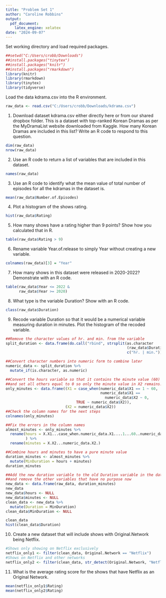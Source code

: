 ---
title: "Problem Set 1"
author: "Caroline Robbins"
output:
  pdf_document:
    latex_engine: xelatex
date: "2024-09-07"
---

Set working directory and load required packages.
```{r}
##setwd("C:/Users/crobb/Downloads")
##install.packages("tinytex")
##install.packages("knitr")
##install.packages("rmarkdown")
library(knitr)
library(rmarkdown)
library(tinytex)
library(tidyverse)
```

Load the data kdrama.csv into the R environment.
```{r}
raw_data <- read.csv("C:/Users/crobb/Downloads/kdrama.csv")
```

1. Download dataset kdrama.csv either directly here or from our shared dropbox 
folder. This is a dataset with top-ranked Korean Dramas as per the MyDramaList 
website downloaded from Kaggle. How many Korean Dramas are included in this 
list? Write an R code to respond to this question.
```{r}
dim(raw_data)
nrow(raw_data)
```

2. Use an R code to return a list of variables that are included in this 
dataset.
```{r}
names(raw_data)
```

3. Use an R code to identify what the mean value of total number of episodes 
for all the kdramas in the dataset is.
```{r}
mean(raw_data$Number.of.Episodes)
```

4. Plot a histogram of the shows rating.
```{r}
hist(raw_data$Rating)
```

5. How many shows have a rating higher than 9 points? Show how you calculated 
that in R.
```{r}
table(raw_data$Rating > 9)
```

6. Rename variable Year.of.release to simply Year without creating a new 
variable.
```{r}
colnames(raw_data)[3] = "Year"
```

7. How many shows in this dataset were released in 2020-2022? Demonstrate with 
an R code.
```{r}
table(raw_data$Year <= 2022 &
      raw_data$Year >= 2020)
```

8. What type is the variable Duration? Show with an R code.
```{r}
class(raw_data$Duration)
```

9. Recode variable Duration so that it would be a numerical variable measuring 
duration in minutes. Plot the histogram of the recoded variable.
```{r}
##Remove the character values of hr. and min. from the variable
split_duration <- data.frame(do.call("rbind", strsplit(as.character
                                                       (raw_data$Duration), 
                                                       c("hr. | min."))))

##Convert character numbers into numeric form to combine later
numeric_data <- split_duration %>%
  mutate_if(is.character, as.numeric)

##Convert the hours variable so that it contains the minute value (60)
##and set all others equal to 0 so only the minute value in X2 remains.
only_minutes <- data.frame((X1 = case_when(numeric_data$X1 == 1 ~ 60,
                                           numeric_data$X1 == 
                                             numeric_data$X2 ~ 0,
                                TRUE ~ numeric_data$X2)),
                           (X2 = numeric_data$X2))
##Check the column names for the next steps
colnames(only_minutes)

##Fix the errors in the column names
almost_minutes <- only_minutes %>%
  rename(hours = X.X1...case_when.numeric_data.X1....1...60..numeric_data.X1....
         ) %>%
  rename(minutes = X.X2...numeric_data.X2.)

##Combine hours and minutes to have a pure minute value
duration_minutes <- almost_minutes %>%
  mutate(MinDuration = hours + minutes)
duration_minutes

##Add the new duration variable to the old Duration variable in the dataset
##and remove the other variables that have no purpose now
new_data <- data.frame(raw_data, duration_minutes)
new_data
new_data$hours <- NULL 
new_data$minutes <- NULL
clean_data <- new_data %>%
  mutate(Duration = MinDuration)
clean_data$MinDuration <- NULL

clean_data
hist(clean_data$Duration)
```

10. Create a new dataset that will include shows with Original.Network being 
Netflix.
```{r}
#Shows only showing on Netflix exclusively
netflix_only1 <- filter(clean_data, Original.Network == "Netflix")
#Shows on Netflix and other networks
netflix_only2 <- filter(clean_data, str_detect(Original.Network, "Netflix"))
```

11. What is the average rating score for the shows that have Netflix as an 
Original Network.
```{r}
mean(netflix_only1$Rating)
mean(netflix_only2$Rating)
```
